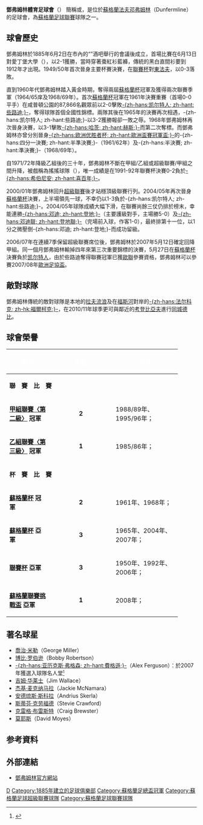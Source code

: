 {{noteTA|G1=足球
|T=zh-hans:邓弗姆林竞技足球俱乐部; zh-hant:鄧弗姆林體育足球會; zh-tw: 鄧弗姆林體育足球俱樂部;
|1=zh-hans:邓弗姆林竞技足球俱乐部; zh-hant:鄧弗姆林體育足球會; zh-tw: 鄧弗姆林體育足球俱樂部;
|2=zh-hans:凯尔特人; zh-hant:些路迪;
}}
{{Football club infobox
| clubname    = 鄧弗姆林<br /> {{lang|en|''Dunfermline''}}
| image       = [[File:Dunfermline_Athletic.svg|180px]]
| fullname    = 鄧弗姆林體育足球會<br />{{lang|en|Dunfermline Athletic<br> Football Club}}
| nickname    = ''{{lang|en|The Pars}}''
| founded     = 1885年
| ground      = {{link-en|東區公園球場|East End Park, Dunfermline}}
| city        = [[鄧弗姆林|鄧弗姆林]]
| capacity    = 11,904
| chairman    = Ross McArthur<ref name="McArthur chairman">{{cite web |url=http://dafc.co.uk/story.php?t=DAFC_APPOINT_NEW_FIRST_TEAM_MANAGER&ID=8475 |title=DAFC appoint new First Team Manager |publisher=DAFC |accessdate=8 May 2015 |archive-date=2015-05-08 |archive-url=https://web.archive.org/web/20150508195159/http://www.dafc.co.uk/story.php?t=DAFC_appoint_new_First_Team_Manager&ID=8475 |dead-url=no }}</ref>
| manager     = Allan Johnston<ref name="Johnstone manager">{{cite web |url=http://dafc.co.uk/story.php?t=DAFC_APPOINT_NEW_FIRST_TEAM_MANAGER&ID=8475 |title=DAFC appoint new First Team Manager |publisher=DAFC |accessdate=8 May 2015 |archive-date=2015-05-08 |archive-url=https://web.archive.org/web/20150508195159/http://www.dafc.co.uk/story.php?t=DAFC_appoint_new_First_Team_Manager&ID=8475 |dead-url=no }}</ref><ref name="Johnstone manager BBC">{{cite web |url=http://www.bbc.co.uk/sport/0/football/32659299 |title=Allan Johnston: Dunfermline appoint former Kilmarnock boss |publisher=BBC Sport |accessdate=8 May 2015 |archive-date=2015-05-10 |archive-url=https://web.archive.org/web/20150510222826/http://www.bbc.co.uk/sport/0/football/32659299 |dead-url=no }}</ref>
| league      = [[蘇格蘭足球甲組聯賽|蘇格蘭足球甲組聯賽]]
| season      = 2021–22
| position    = 蘇冠，第 9 位（降班，蘇聯附負方）
| website     = http://dafc.co.uk/
<!--Home-->| kit_alt1      = 
| pattern_la1   = _redborder
| pattern_b1    = _dafc1617
| pattern_ra1   = _redborder
| pattern_sh1   = 
| pattern_so1   = 
| leftarm1      = 000000
| body1         = 
| rightarm1     = 000000
| shorts1       = 000000
| socks1        = 000000
<!--Away-->| kit_alt2      =
| pattern_la2   = _whiteborder
| pattern_b2    = _dafc1617away
| pattern_ra2   = _whiteborder
| pattern_sh2   = 
| pattern_so2   = 
| leftarm2      = FE280A
| body2         = 
| rightarm2     = FE280A
| shorts2       = FFFFFF
| socks2        = FE280A
}}
'''鄧弗姆林體育足球會'''（{{lang-en|'''Dunfermline Athletic F.C.'''}}） 簡稱'''{{lang|en|DAFC}}'''或'''{{lang|en|DA}}'''，是位於[[蘇格蘭|蘇格蘭]][[法夫|法夫]][[邓弗姆林|邓弗姆林]]（Dunfermline）的足球會，為[[蘇格蘭足球聯賽|蘇格蘭足球聯賽]]球隊之一。

== 球會歷史 ==
鄧弗姆林於1885年6月2日在市內的“{{lang|en|Old Inn}}”酒吧舉行的會議後成立，首場比賽在6月13日對愛丁堡大學（{{lang|en|Edinburgh University}}），以2-1獲勝，當時穿著棗紅衫藍褲，傳統的黑白直間衫要到1912年才出現。1949/50年首次晉身主要杯賽決賽，在[[蘇格蘭聯賽杯|聯賽杯]]對[[東法夫足球會|東法夫]]，以0-3落敗。

直到1960年代鄧弗姆林踏入黃金時期，奪得兩屆[[蘇格蘭杯|蘇格蘭杯]]冠軍及獲得兩次聯賽季軍（1964/65庠及1968/69年）。首次[[蘇格蘭杯|蘇格蘭杯]]冠軍在1961年決賽重賽（首場0-0平手）在咸普頓公園的87,866名觀眾前以2-0擊敗[[凯尔特人足球俱乐部|-{zh-hans:凯尔特人; zh-hant:些路迪;}-]]，奪得球隊首個全國性錦標。兩隊其後在1965年的決賽再次相遇，-{zh-hans:凯尔特人; zh-hant:些路迪;}-以3-2獲勝報卻一敗之辱。1968年鄧弗姆林再次晉身決賽，以3-1擊敗[[哈茨足球俱乐部|-{zh-hans:哈茨; zh-hant:赫斯;}-]]而第二次奪標。而鄧弗姆林亦曾分別晉身[[欧洲优胜者杯|-{zh-hans:欧洲优胜者杯; zh-hant:歐洲盃賽冠軍盃;}-]]的-{zh-hans:四分一決賽; zh-hant:半準決賽;}-（1961/62年）及-{zh-hans:半決賽; zh-hant:準決賽;}-（1968/69年）。

自1971/72年降級乙組後的三十年，鄧弗姆林不斷在甲組/乙組或超級聯賽/甲組之間升降，被戲稱為搖搖球隊（{{lang|en|'yo-yo' team}}），唯一成績是在1991-92年聯賽杯決賽0-2負於[[希伯尼安足球俱乐部|-{zh-hans:希伯尼安; zh-hant:喜百年;}-]]。

2000/01年鄧弗姆林回升[[蘇格蘭足球超級聯賽|超級聯賽]]後才站穩頂級聯賽行列。2004/05年再次晉身[[蘇格蘭杯|蘇格蘭杯]]決賽，上半場領先一球，不幸仍以1-3負於-{zh-hans:凯尔特人; zh-hant:些路迪;}-。2004/05年球隊成績大幅下滑，在聯賽尚餘三仗仍排於榜末，幸能連勝[[邓迪足球俱乐部|-{zh-hans:邓迪; zh-hant:登地;}-]]（主要護級對手，主場勝5-0）及[[邓迪联足球俱乐部|-{zh-hans:邓迪联; zh-hant:登地聯;}-]]（完場前入球，作客1-0），最終排第十一位，以1分之微壓倒-{zh-hans:邓迪; zh-hant:登地;}-而成功留級。

2006/07年在連續7季保留超級聯賽席位後，鄧弗姆林於2007年5月12日確定回降甲組。同一個月鄧弗姆林輸掉四年來第三次重要錦標的決賽，5月27日在[[蘇格蘭杯|蘇格蘭杯]]決賽負於[[凯尔特人足球俱乐部|凯尔特人]]，由於些路迪奪得聯賽冠軍已獲[[歐聯|歐聯]]參賽資格，鄧弗姆林可以參賽2007/08年[[歐洲足協盃|歐洲足協盃]]。

==敵對球隊==
鄧弗姆林傳統的敵對球隊是本地的[[拉夫流浪足球會|拉夫流浪]]及在[[福斯河|福斯河]]對岸的[[法尔科克足球俱乐部|-{zh-hans:法尔科克; zh-hk:福爾柯克;}-]]，在2010/11年球季更可與鄰近的[[考登比亞夫足球會|考登比亞夫]]進行[[同城德比|同城德比]]。

== 球會榮譽 ==
{| style="padding:0.3em; margin-left:15px; border:1px solid #000000; background:#white; font-size:95%; line-height:1.5em" width=75%
|- bgcolor=000000
!width=25%|<font color="white"> '''榮譽'''
!width=5%|<font color="white"> '''次數'''
!width=45%|<font color="white"> '''年度'''
|-
!colspan=3 bgcolor=silver| '''聯　賽　比　賽'''
|- bgcolor=#dcdcdc
| '''[[蘇格蘭足球甲組聯賽|甲組聯賽〈第二級〉]] 冠軍'''
|align=center|'''2'''
|1988/89年、1995/96年；
|- bgcolor=#dcdcdc
| '''[[蘇格蘭足球乙級聯賽|乙組聯賽〈第三級〉]] 冠軍'''
|align=center|'''1'''
|1985/86年；
|-
!colspan=3 bgcolor=silver| '''杯　賽　比　賽'''
|- bgcolor=#dcdcdc
| '''[[蘇格蘭杯|蘇格蘭杯]] 冠軍'''
|align=center|'''2'''
|1961年、1968年；
|- bgcolor=#dcdcdc
| '''[[蘇格蘭杯|蘇格蘭杯]] 亞軍'''
|align=center|'''3'''
|1965年、2004年、2007年；
|- bgcolor=#dcdcdc
| '''[[蘇格蘭聯賽杯|聯賽杯]] 亞軍'''
|align=center|'''3'''
|1950年、1992年、2006年；
|- bgcolor=#dcdcdc
| '''[[蘇格蘭聯賽挑戰盃|蘇格蘭聯賽挑戰盃]] 亞軍'''
|align=center|'''1'''
|2008年；
|}

== 著名球星 ==
* [[George_Miller|喬治·米勒]]（George Miller）
* [[Bobby_Robertson|博比·罗伯逊]]（Bobby Robertson）
* [[亚历克斯·弗格森|-{zh-hans:亚历克斯·弗格森; zh-hant:費格遜;}-]]（Alex Ferguson）：於2007年獲選入球隊名人堂<small><ref>{{Cite web |url=http://news.bbc.co.uk/sport2/hi/football/teams/d/dunfermline_athletic/7017396.stm |title=Ferguson delight at Pars honour |access-date=2007-09-28 |archive-date=2016-03-06 |archive-url=https://web.archive.org/web/20160306224918/http://news.bbc.co.uk/sport2/hi/football/teams/d/dunfermline_athletic/7017396.stm |dead-url=no }}</ref></small>
* [[Jim_Wallace|吉姆·华莱士]]（Jim Wallace）
* [[Jackie_McNamara|杰基·麦克纳马拉]]（Jackie McNamara）
* [[Andrius_Skerla|安德琉斯·斯科拉]]（Andrius Skerla）
* [[Stevie_Crawford|斯蒂芬·克劳福德]]（Stevie Crawford）
* [[克雷格·布雷斯特|克雷格·布雷斯特]]（Craig Brewster）
* [[大衛·莫耶斯|莫耶斯]]（David Moyes）

== 参考資料 ==
{{reflist}}

== 外部連結 ==
* [http://www.dafc.co.uk/ 鄧弗姆林官方網站] {{Wayback|url=http://www.dafc.co.uk/ |date=20121229194222 }}

{{蘇格蘭足球超級聯賽}}

[[Category:蘇格蘭足球俱樂部|D]]
[[Category:1885年建立的足球俱樂部|Category:1885年建立的足球俱樂部]]
[[Category:蘇格蘭足總盃冠軍|Category:蘇格蘭足總盃冠軍]]
[[Category:蘇格蘭足球超級聯賽球隊|Category:蘇格蘭足球超級聯賽球隊]]
[[Category:蘇格蘭足球聯賽球隊|Category:蘇格蘭足球聯賽球隊]]